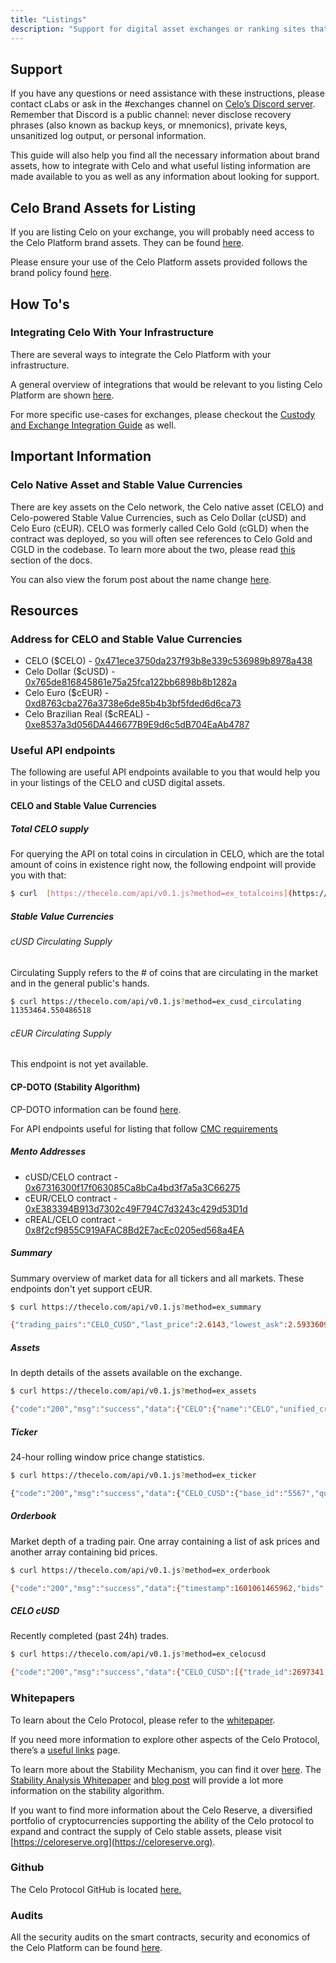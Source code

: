 ```yaml
---
title: "Listings"
description: "Support for digital asset exchanges or ranking sites that would like to run a Celo node and audit your setup."
---
```


## Support[](#support "Direct link to heading")

If you have any questions or need assistance with these instructions, please contact cLabs or ask in the #exchanges channel on [Celo’s Discord server](https://chat.celo.org/). Remember that Discord is a public channel: never disclose recovery phrases (also known as backup keys, or mnemonics), private keys, unsanitized log output, or personal information.

This guide will also help you find all the necessary information about brand assets, how to integrate with Celo and what useful listing information are made available to you as well as any information about looking for support.

## Celo Brand Assets for Listing[](#celo-brand-assets-for-listing "Direct link to heading")

If you are listing Celo on your exchange, you will probably need access to the Celo Platform brand assets. They can be found [here](https://celo.org/experience/brand#overview).

Please ensure your use of the Celo Platform assets provided follows the brand policy found [here](https://celo.org/brand-policy).

## How To's[](#how-tos "Direct link to heading")

### Integrating Celo With Your Infrastructure[](#integrating-celo-with-your-infrastructure "Direct link to heading")

There are several ways to integrate the Celo Platform with your infrastructure.

A general overview of integrations that would be relevant to you listing Celo Platform are shown [here](/integration/general).

For more specific use-cases for exchanges, please checkout the [Custody and Exchange Integration Guide](/integration/custody) as well.

## Important Information[](#important-information "Direct link to heading")

### Celo Native Asset and Stable Value Currencies[](#celo-native-asset-and-stable-value-currencies "Direct link to heading")

There are key assets on the Celo network, the Celo native asset (CELO) and Celo-powered Stable Value Currencies, such as Celo Dollar (cUSD) and Celo Euro (cEUR). CELO was formerly called Celo Gold (cGLD) when the contract was deployed, so you will often see references to Celo Gold and CGLD in the codebase. To learn more about the two, please read [this](/developer/migrate/from-ethereum#the-celo-native-asset-and-the-celo-dollar) section of the docs.

You can also view the forum post about the name change [here](https://forum.celo.org/t/proposal-to-rename-celo-gold-to-celo-native-asset/528).

## Resources[](#resources "Direct link to heading")

### Address for CELO and Stable Value Currencies[](#address-for-celo-and-stable-value-currencies "Direct link to heading")

- CELO ($CELO) - [0x471ece3750da237f93b8e339c536989b8978a438](https://explorer.celo.org/address/0x471ece3750da237f93b8e339c536989b8978a438/transactions)
- Celo Dollar ($cUSD) - [0x765de816845861e75a25fca122bb6898b8b1282a](https://explorer.celo.org/address/0x765de816845861e75a25fca122bb6898b8b1282a/transactions)
- Celo Euro ($cEUR) - [0xd8763cba276a3738e6de85b4b3bf5fded6d6ca73](https://explorer.celo.org/address/0xd8763cba276a3738e6de85b4b3bf5fded6d6ca73/transactions)
- Celo Brazilian Real ($cREAL) - [0xe8537a3d056DA446677B9E9d6c5dB704EaAb4787](https://explorer.celo.org/address/0xe8537a3d056DA446677B9E9d6c5dB704EaAb4787/transactions)

### Useful API endpoints[](#useful-api-endpoints "Direct link to heading")

The following are useful API endpoints available to you that would help you in your listings of the CELO and cUSD digital assets.

#### CELO and Stable Value Currencies[](#celo-and-stable-value-currencies "Direct link to heading")

##### Total CELO supply[](#total-celo-supply "Direct link to heading")

For querying the API on total coins in circulation in CELO, which are the total amount of coins in existence right now, the following endpoint will provide you with that:

```bash
$ curl  [https://thecelo.com/api/v0.1.js?method=ex_totalcoins](https://thecelo.com/api/v0.1.js?method=ex_totalcoins) {"code":"200","msg":"success","data":{"CELO":608485841.9959723,"cUSD":10250632.56099673}}

```

##### Stable Value Currencies[](#stable-value-currencies "Direct link to heading")

###### cUSD Circulating Supply[](#cusd-circulating-supply "Direct link to heading")

Circulating Supply refers to the # of coins that are circulating in the market and in the general public's hands.

```bash
$ curl https://thecelo.com/api/v0.1.js?method=ex_cusd_circulating
11353464.550486518

```

###### cEUR Circulating Supply[](#ceur-circulating-supply "Direct link to heading")

This endpoint is not yet available.

#### CP-DOTO (Stability Algorithm)[](#cp-doto-stability-algorithm "Direct link to heading")

CP-DOTO information can be found [here](/protocol/stability/doto).

For API endpoints useful for listing that follow [CMC requirements](https://docs.google.com/document/d/1S4urpzUnO2t7DmS%5F1dc4EL4tgnnbTObPYXvDeBnukCg/edit#)

##### Mento Addresses[](#mento-addresses "Direct link to heading")

- cUSD/CELO contract - [0x67316300f17f063085Ca8bCa4bd3f7a5a3C66275](https://explorer.celo.org/address/0x67316300f17f063085Ca8bCa4bd3f7a5a3C66275/transactions)
- cEUR/CELO contract - [0xE383394B913d7302c49F794C7d3243c429d53D1d](https://explorer.celo.org/address/0xE383394B913d7302c49F794C7d3243c429d53D1d/transactions)
- cREAL/CELO contract - [0x8f2cf9855C919AFAC8Bd2E7acEc0205ed568a4EA](https://explorer.celo.org/address/0x8f2cf9855C919AFAC8Bd2E7acEc0205ed568a4EA/transactions)

##### Summary[](#summary "Direct link to heading")

Summary overview of market data for all tickers and all markets. These endpoints don't yet support cEUR.

```bash
$ curl https://thecelo.com/api/v0.1.js?method=ex_summary

{"trading_pairs":"CELO_CUSD","last_price":2.6143,"lowest_ask":2.5933609958506225,"highest_bid":2.5676,"base_volume":37524.32000000003,"quote_volume":14714.520000000002,"price_change_percent_24h":3.7027120070382127,"highest_price_24h":2.649,"lowest_price_24h":2.4787}}

```

##### Assets[](#assets "Direct link to heading")

In depth details of the assets available on the exchange.

```bash
$ curl https://thecelo.com/api/v0.1.js?method=ex_assets

{"code":"200","msg":"success","data":{"CELO":{"name":"CELO","unified_cryptoasset_id":"5567","can_withdraw":"true","can_deposit":"true","min_withdraw":"0.000000000000000001","max_withdraw":"0.000000000000000001","maker_fee":"0.00","taker_fee":"0.005"},"CUSD":{"name":"Celo Dollars","unified_cryptoasset_id":"825","can_withdraw":"true","can_deposit":"true","min_withdraw":"0.000000000000000001","max_withdraw":"0.000000000000000001","maker_fee":"0.00","taker_fee":"0.005"}}}

```

##### Ticker[](#ticker "Direct link to heading")

24-hour rolling window price change statistics.

```bash
$ curl https://thecelo.com/api/v0.1.js?method=ex_ticker

{"code":"200","msg":"success","data":{"CELO_CUSD":{"base_id":"5567","quote_id":"825","last_price":2.6124,"quote_volume":14789.520000000002,"base_volume":37720.30000000003,"isFrozen":"0"}}}

```

##### Orderbook[](#orderbook "Direct link to heading")

Market depth of a trading pair. One array containing a list of ask prices and another array containing bid prices.

```bash
$ curl https://thecelo.com/api/v0.1.js?method=ex_orderbook

{"code":"200","msg":"success","data":{"timestamp":1601061465962,"bids":[["2.5964","100"]],"asks":[["2.622606871230003","100"]]}}

```

##### CELO cUSD[](#celo-cusd "Direct link to heading")

Recently completed (past 24h) trades.

```bash
$ curl https://thecelo.com/api/v0.1.js?method=ex_celocusd

{"code":"200","msg":"success","data":{"CELO_CUSD":[{"trade_id":2697341,"timestamp":1601061491,"price":0.38238291620515147,"quote_volume":25,"base_volume":65.37948987916423,"type":"Sell"},{"trade_id":2697336,"timestamp":1601061466,"price":0.382293821845672,"quote_volume":25,"base_volume":65.39472670341044,"type":"Sell"}]}}

```

### Whitepapers[](#whitepapers "Direct link to heading")

To learn about the Celo Protocol, please refer to the [whitepaper](/general/whitepapers).

If you need more information to explore other aspects of the Celo Protocol, there’s a [useful links](/general) page.

To learn more about the Stability Mechanism, you can find it over [here](/protocol/stability/doto). The [Stability Analysis Whitepaper](https://celo.org/papers/Celo%5FStability%5FAnalysis.pdf) and [blog post](https://medium.com/celohq/a-look-at-the-celo-stability-analysis-white-paper-part-1-23edd5ef8b5) will provide a lot more information on the stability algorithm.

If you want to find more information about the Celo Reserve, a diversified portfolio of cryptocurrencies supporting the ability of the Celo protocol to expand and contract the supply of Celo stable assets, please visit [https://celoreserve.org](https://celoreserve.org).

### Github[](#github "Direct link to heading")

The Celo Protocol GitHub is located [here.](https://github.com/celo-org/)

### Audits[](#audits "Direct link to heading")

All the security audits on the smart contracts, security and economics of the Celo Platform can be found [here](https://celo.org/audits).
